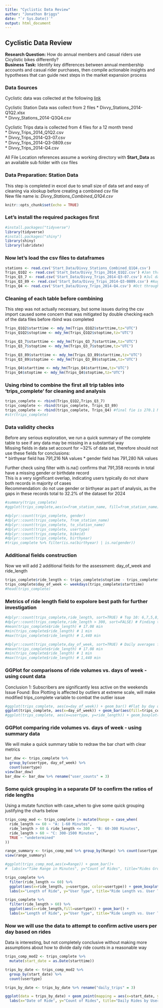 ```yaml
---
title: "Cyclistic Data Review"
author: "Jonathon Briggs"
date: "`r Sys.Date()`"
output: html_document
---
```


## Cyclistic Data Review  
**Research Question:** How do annual members and casual riders use Cicylistic bikes differently?  
**Business Task:** Identify key differences between annual membership accounts and casual rider purchases, then compile actionable insights and hypotheses that can guide next steps in the market expansion process

### Data Sources  
Cyclistic data was collected at the following [link](https://divvy-tripdata.s3.amazonaws.com/index.html)  

Cyclistic Station Data was collect from 2 files
* Divvy_Stations_2014-Q1Q2.xlsx  
* Divvy_Stations_2014-Q3Q4.csv  

Cyclistic Trips data is collected from 4 files for a 12 month trend  
* Divvy_Trips_2014_Q1Q2.csv  
* Divvy_Trips_2014-Q3-07.csv  
* Divvy_Trips_2014-Q3-0809.csv  
* Divvy_Trips_2014-Q4.csv  

All File Location references assume a working directory with **Start_Data** as an available sub folder with csv files

### Data Preparation: Station Data
This step is completed in excel due to small size of data set and easy of cleaning via xlookup before creating a combined csv file  
New file name is: *Divvy_Stations_Combined_Q1Q4.csv*

```r
knitr::opts_chunk$set(echo = TRUE)
```

### Let's install the required packages first

```r
#install.packages("tidyverse")
library(tidyverse)
#install.packages("shiny")
library(shiny)
library(lubridate)
```

### Now let's load the csv files to dataframes  

```r
stations <- read.csv('Start_Data/Divvy_Stations_Combined_Q1Q4.csv')
Trips_Q1Q2 <- read.csv('Start_Data/Divvy_Trips_2014_Q1Q2.csv') #Jan through Jun data set
Trips_Q3_7 <- read.csv('Start_Data/Divvy_Trips_2014-Q3-07.csv') #Jul data set
Trips_Q3_89 <- read.csv('Start_Data/Divvy_Trips_2014-Q3-0809.csv') #Aug through Sep data set
Trips_Q4 <- read.csv('Start_Data/Divvy_Trips_2014-Q4.csv') #Oct through Dec data set
```
### Cleaning of each table before combining  
This step was not actually necessary, but some issues during the csv import caused some concern that was mitigated by double checking each of the data files before rbind was completed  


```r
Trips_Q1Q2$starttime <- mdy_hm(Trips_Q1Q2$starttime,tz="UTC")
Trips_Q1Q2$stoptime <- mdy_hm(Trips_Q1Q2$stoptime,tz="UTC")

Trips_Q3_7$starttime <- mdy_hm(Trips_Q3_7$starttime,tz="UTC")
Trips_Q3_7$stoptime <- mdy_hm(Trips_Q3_7$stoptime,tz="UTC")

Trips_Q3_89$starttime <- mdy_hm(Trips_Q3_89$starttime,tz="UTC")
Trips_Q3_89$stoptime <- mdy_hm(Trips_Q3_89$stoptime,tz="UTC")

Trips_Q4$starttime <- mdy_hm(Trips_Q4$starttime,tz="UTC")
Trips_Q4$stoptime <- mdy_hm(Trips_Q4$stoptime,tz="UTC")
```

### Using rbind to combine the first all trip tables into 'trips_complete' for cleaning and analysis  


```r
trips_complete <- rbind(Trips_Q1Q2,Trips_Q3_7)
trips_complete <- rbind(trips_complete, Trips_Q3_89)
trips_complete <- rbind(trips_complete, Trips_Q4) #final fie is 270.1 MB with full year data
#str(trips_complete)
```

### Data validity checks  

Before any serious exploration, we run a quick summary of the complete table to see if any data may be missing in a substantial way  
Missing fields in data set account for ~32% of data set, therefore should not use these fields for conclusions:  
* birthyear field has 791,216 NA values
* gender field has 791,280 NA values   

Further check using filter with is.na() confirms that 791,358 records in total have a missing gender or birthdate record  
This is a very significant overlap, indicating users typically do not share both records in majority of cases  
Recommendation: do not use gender or birthyear as part of analysis, as the gaps in these records total to 32.2% of the dataset for 2024
```r
#summary(trips_complete)
#ggplot(trips_complete,aes(x=from_station_name, fill=from_station_name)) + geom_bar() + geom_text(aes(label = after_stat(count)), stat = "count", vjust = 1.5, color = "white")

#dplyr::count(trips_complete, gender)
#dplyr::count(trips_complete, from_station_name)
#dplyr::count(trips_complete, to_station_name)
#dplyr::count(trips_complete, usertype)
#dplyr::count(trips_complete, bikeid)
#dplyr::count(trips_complete, birthyear)
#trips_complete %>% filter(is.na(birthyear) | is.na(gender))
```


### Additional fields construction  
Now we will add 2 additional fields for the assessment: day_of_week and ride_length  

```r
trips_complete$ride_length <- trips_complete$stoptime - trips_complete$starttime
trips_complete$day_of_week <- weekdays(trips_complete$starttime)
#head(trips_complete)
```

### Metrics of ride length field to expolore best path for further investigation  

```r
#dplyr::count(trips_complete,ride_length, sort=TRUE) # Top 10: 6,7,5,8,9,10,4,11,12,13
#dplyr::count(trips_complete,ride_length > 300, sort=FALSE) # Finding the Outlier Range
#mean(trips_complete$ride_length) # 17.08 min
#min(trips_complete$ride_length) # 1 min
#max(trips_complete$ride_length) # 1,440 min
```
```r
#dplyr::count(trips_complete,day_of_week, sort=TRUE) # Daily averages fairly flat, Fri & Sat: ~15% / Mon & Thu & Sun ~14%, Tue & Wed ~13.5%
#mean(trips_complete$ride_length) # 17.08 min
#min(trips_complete$ride_length) # 1 min
#max(trips_complete$ride_length) # 1,440 min
```

### GGPlot for comparisons of ride volumes vs. days of week - using count data  
Conclusion 1: Subscribers are significantly less active on the weekends  
Issue Found: Box Plotting is affected by outliers at extreme scale, will make modified trips_complete variable to combat the outlier issue  


```r
#ggplot(trips_complete, aes(x=day_of_week)) + geom_bar() #Flat by day of week
ggplot(trips_complete, aes(x=day_of_week)) + geom_bar(aes(fill=trips_complete$usertype)) #Subscribers are significantly less active on the weekends
#ggplot(trips_complete, aes(x=usertype, y=ride_length)) + geom_boxplot()
```

### GGPlot comparing ride volumes vs. days of week - using summary data  
We will make a quick summary table to redraw the bar chart with clear metrics  

```r
bar_dow <- trips_complete %>% 
  group_by(usertype, day_of_week) %>% 
  count(usertype)
view(bar_dow)
bar_dow <- bar_dow %>% rename("user_counts" = 3)

```

### Some quick grouping in a separate DF to confirm the ratios of ride lengths  
Using a mutate function with case_when to give some quick grouping justifying the charts below  

```r
trips_comp_mod <- trips_complete |> mutate(Range = case_when(
  ride_length <= 60 ~ "A: 1-60 Minutes",
  ride_length > 60 & ride_length <= 300 ~ "B: 60-300 Minutes",
  ride_length > 60 ~ "C: 300-1500 Minutes",
  TRUE ~ "undetermined"
))

range_summary <- trips_comp_mod %>% group_by(Range) %>% count(usertype)
view(range_summary)
```

```r
#ggplot(trips_comp_mod,aes(x=Range)) + geom_bar()+
#  labs(x="Time Range in Minutes", y="Count of Rides", title="Rides Grouped by Time Ranges")
```


```r
trips_complete %>% 
  filter(ride_length <= 60) %>% 
  ggplot(aes(x=ride_length, y=usertype, color=usertype)) + geom_boxplot(outlier.size=.5) +
  labs(x="Length of Ride", y="User Type", title="Ride Length vs. User Type", subtitle="For rides up to 60 minutes")
```

```r
trips_complete %>% 
  filter(ride_length > 60) %>% 
  ggplot(aes(x=ride_length,fill=usertype)) + geom_bar() +
  labs(x="Length of Ride", y="User Type", title="Ride Length vs. User Type", subtitle="For rides over 60 minutes")
```
### Now we will use the data to attempt to confirm active users per day based on rides
Data is interesting, but not completely conclusive without making more assumptions about how to divide daily ride counts in a reasonable way

```r
trips_comp_mod2 <- trips_complete %>% 
  mutate(start_date = as.Date(starttime))

trips_by_date <- trips_comp_mod2 %>% 
  group_by(start_date) %>% 
  count(usertype)

trips_by_date <- trips_by_date %>% rename("daily_trips" = 3)

ggplot(data = trips_by_date) + geom_point(mapping = aes(x=start_date, y=daily_trips, color=usertype)) +
  labs(x="Date of Ride", y="Count of Rides", title="Daily Rides by User Type") + guides(color = guide_legend(title = "User Type"))
```


